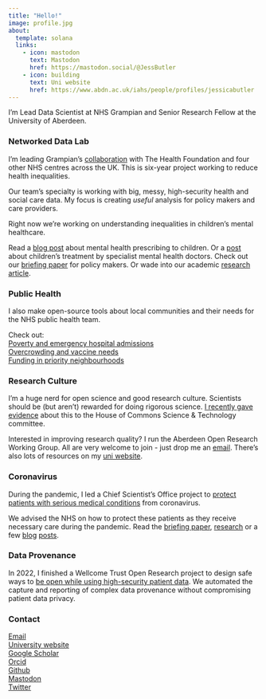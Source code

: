 ```yaml
---
title: "Hello!"
image: profile.jpg
about:
  template: solana
  links:
    - icon: mastodon
      text: Mastodon
      href: https://mastodon.social/@JessButler
    - icon: building
      text: Uni website
      href: https://www.abdn.ac.uk/iahs/people/profiles/jessicabutler
---
```


I'm Lead Data Scientist at NHS Grampian and Senior Research Fellow at the University of Aberdeen. <br>

### Networked Data Lab

I'm leading Grampian's  [collaboration](https://www.health.org.uk/funding-and-partnerships/the-networked-data-lab) with The Health Foundation and four other NHS centres across the UK. This is six-year project working to reduce health inequalities.  

Our team's specialty is working with big, messy, high-security health and social care data. My focus is creating *useful* analysis for policy makers and care providers.

Right now we're working on understanding inequalities in children's mental healthcare. 

Read a [blog post](https://jessbutler.github.io/posts/pis/) about mental health prescribing to children. Or a [post](https://jessbutler.github.io/posts/referrals/) about children's treatment by specialist mental health doctors.
Check out our [briefing paper](https://www.health.org.uk/publications/reports/improving-children-and-young-peoples-mental-health-services) for policy makers.
Or wade into our academic [research article](https://www.medrxiv.org/content/10.1101/2022.06.14.22276082v1).


### Public Health

I also make open-source tools about local communities and their needs for the NHS public health team.  

Check out:  
[Poverty and emergency hospital admissions](https://jessbutler.github.io/emergency_admissions/)  
[Overcrowding and vaccine needs](https://jessbutler.github.io/social_distancing/)  
[Funding in priority neighbourhoods](https://jessbutler.github.io/priority_neighbourhoods/)


### Research Culture

I'm a huge nerd for open science and good research culture. 
Scientists should be (but aren't) rewarded for doing rigorous science. [I recently gave evidence](https://committees.parliament.uk/event/6626/formal-meeting-oral-evidence-session/) about this to the House of Commons Science & Technology committee.  

Interested in improving research quality? I run the Aberdeen Open Research Working Group.  All are very welcome to join - just drop me an [email](mailto:jessicabutler@abdn.ac.uk). There's also lots of resources on my [uni website](https://www.abdn.ac.uk/iahs/people/profiles/jessicabutler).

### Coronavirus

During the pandemic, I led a Chief Scientist's Office project to [protect patients with serious medical conditions](https://www.cso.scot.nhs.uk/rapid-research-in-covid-19-programme/abncovidportfolio/) from coronavirus.  

We advised the NHS on how to protect these patients as they receive necessary care during the pandemic. Read the [briefing paper](https://www.health.org.uk/publications/reports/assessing-the-impact-of-covid-19-on-the-clinically-extremely-vulnerable-population), [research](https://www.medrxiv.org/content/10.1101/2021.09.09.21263026v1) or a few [blog](https://www.health.org.uk/news-and-comment/charts-and-infographics/exploring-demographic-variation-in-groups-advised-to-shield) [posts](https://www.health.org.uk/news-and-comment/charts-and-infographics/hospital-use-clinically-extremely-vulnerable-population).

### Data Provenance

In 2022, I finished a Wellcome Trust Open Research project to design safe ways to [be open while using high-security patient data](https://wellcome.ac.uk/grant-funding/people-and-projects/grants-awarded/open-reproducible-analysis-and-reporting-data). We automated the capture and reporting of complex data provenance without compromising patient data privacy.

### Contact

[Email](mailto:jessicabutler@abdn.ac.uk)  
[University website](https://www.abdn.ac.uk/iahs/people/profiles/jessicabutler)  
[Google Scholar](https://scholar.google.com/citations?user=N3iK7TcAAAAJ&hl=en)  
[Orcid](https://orcid.org/0000-0003-2054-3777)  
[Github](https://github.com/JessButler)  
<a rel="me" href="https://mastodon.social/@JessButler">Mastodon</a>  
[Twitter](https://twitter.com/jessbutler284)

